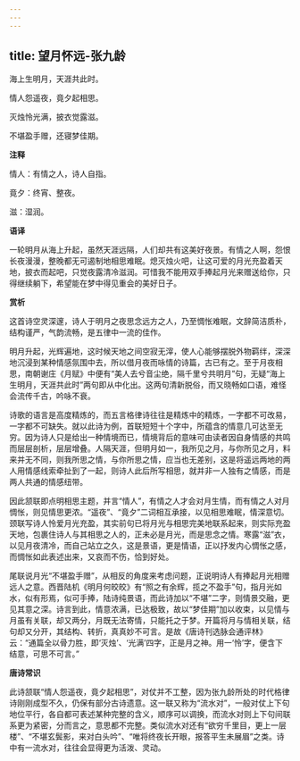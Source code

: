 ```yaml
---
---
---
```

title: 望月怀远-张九龄
---

海上生明月，天涯共此时。

情人怨遥夜，竟夕起相思。

灭烛怜光满，披衣觉露滋。

不堪盈手赠，还寝梦佳期。

**注释**

情人：有情之人，诗人自指。

竟夕：终宵、整夜。

滋：湿润。

**语译**

一轮明月从海上升起，虽然天涯远隔，人们却共有这美好夜景。有情之人啊，怨恨长夜漫漫，整晚都无可遏制地相思难眠。熄灭烛火吧，让这可爱的月光充盈着天地，披衣而起吧，只觉夜露清冷滋润。可惜我不能用双手捧起月光来赠送给你，只得继续躺下，希望能在梦中得见重会的美好日子。

**赏析**

这首诗空灵深邃，诗人于明月之夜思念远方之人，乃至惆怅难眠，文辞简洁质朴，结构谨严，气韵流畅，是五律中一流的佳作。

明月升起，光辉遍地，这时候天地之间空寂无滓，使人心能够摆脱外物羁绊，深深地沉浸到某种情感氛围中去，所以借月夜而咏情的诗篇，古已有之。至于月夜相思，南朝谢庄《月赋》中便有“美人去兮音尘绝，隔千里兮共明月”句，无疑“海上生明月，天涯共此时”两句即从中化出。这两句清新脱俗，而又晓畅如口语，难怪会流传千古，吟咏不衰。

诗歌的语言是高度精炼的，而五言格律诗往往是精炼中的精炼，一字都不可改易，一字都不可缺失。就以此诗为例，首联短短十个字中，所蕴含的情意几可达至无穷。因为诗人只是给出一种情境而已，情境背后的意味可由读者因自身情感的共鸣而层层剖析，层层增叠。人隔天涯，但明月如一，我所见之月，与你所见之月，料来并无不同，则我所思之情，与你所思之情，应当也无差别，这是将遥远两地的两人用情感线索牵扯到了一起，则诗人此后所写相思，就并非一人独有之情感，而是两人共通的情感纽带。

因此颔联即点明相思主题，并言“情人”，有情之人才会对月生情，而有情之人对月惆怅，则见情思更浓。“遥夜”、“竟夕”二词相互承接，以见相思难眠，情深意切。颈联写诗人怜爱月光充盈，其实前句已将月光与相思完美地联系起来，则实际充盈天地，包裹住诗人与其相思之人的，正未必是月光，而是思念之情。寒露“滋”衣，以见月夜清冷，而自己站立之久，这是景语，更是情语，正以抒发内心惆怅之感，而惆怅如此表述出来，又哀而不伤，恰到好处。

尾联说月光“不堪盈手赠”，从相反的角度来考虑问题，正说明诗人有捧起月光相赠远人之意。西晋陆机《明月何皎皎》有“照之有余辉，揽之不盈手”句，指月光如水，似有形焉，似可手捧，陆诗纯景语，而此诗加以“不堪”二字，则情景交融，更见其意之深。诗言到此，情意浓满，已达极致，故以“梦佳期”加以收束，以见情与月虽有关联，却又两分，月既无法寄情，只能托之于梦。开篇将月与情相关联，结句却又分开，其结构、转折，真真妙不可言。是故《唐诗刊选脉会通评林》云：“通篇全以骨力胜，即‘灭烛’、‘光满’四字，正是月之神。用一‘怜’字，便含下结意，可思不可言。”

**唐诗常识**

此诗颔联“情人怨遥夜，竟夕起相思”，对仗并不工整，因为张九龄所处的时代格律诗刚刚成型不久，仍保有部分古诗遗意。这一联又称为“流水对”，一般对仗上下句地位平行，各自都可表述某种完整的含义，顺序可以调换，而流水对则上下句间联系更为紧密，分而言之，意思都不完整。类似流水对还有“欲穷千里目，更上一层楼”、“不堪玄鬓影，来对白头吟”、“唯将终夜长开眼，报答平生未展眉”之类。诗中有一流水对，往往会显得更为活泼、灵动。